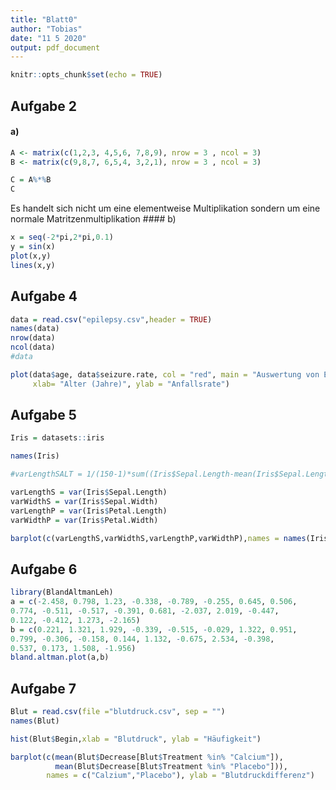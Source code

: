```yaml
---
title: "Blatt0"
author: "Tobias"
date: "11 5 2020"
output: pdf_document
---
```


```r
knitr::opts_chunk$set(echo = TRUE)
```
## Aufgabe 2
#### a)
```r
A <- matrix(c(1,2,3, 4,5,6, 7,8,9), nrow = 3 , ncol = 3)
B <- matrix(c(9,8,7, 6,5,4, 3,2,1), nrow = 3 , ncol = 3)

C = A%*%B
C
```
Es handelt sich nicht um eine elementweise Multiplikation sondern um eine normale Matritzenmultiplikation
#### b)
```r
x = seq(-2*pi,2*pi,0.1)
y = sin(x)
plot(x,y)
lines(x,y)
```

## Aufgabe 4

```r
data = read.csv("epilepsy.csv",header = TRUE)
names(data)
nrow(data)
ncol(data)
#data
```

```r
plot(data$age, data$seizure.rate, col = "red", main = "Auswertung von Epilepsie-Daten",
     xlab= "Alter (Jahre)", ylab = "Anfallsrate")
```

## Aufgabe 5

```r
Iris = datasets::iris

names(Iris)
```

```r
#varLengthSALT = 1/(150-1)*sum((Iris$Sepal.Length-mean(Iris$Sepal.Length))^2)

varLengthS = var(Iris$Sepal.Length)
varWidthS = var(Iris$Sepal.Width)
varLengthP = var(Iris$Petal.Length)
varWidthP = var(Iris$Petal.Width)

barplot(c(varLengthS,varWidthS,varLengthP,varWidthP),names = names(Iris[,-5])) 
```

## Aufgabe 6

```r
library(BlandAltmanLeh)
a = c(-2.458, 0.798, 1.23, -0.338, -0.789, -0.255, 0.645, 0.506,
0.774, -0.511, -0.517, -0.391, 0.681, -2.037, 2.019, -0.447,
0.122, -0.412, 1.273, -2.165)
b = c(0.221, 1.321, 1.929, -0.339, -0.515, -0.029, 1.322, 0.951,
0.799, -0.306, -0.158, 0.144, 1.132, -0.675, 2.534, -0.398,
0.537, 0.173, 1.508, -1.956)
bland.altman.plot(a,b)
```

## Aufgabe 7

```r
Blut = read.csv(file ="blutdruck.csv", sep = "")
names(Blut)
```
```r
hist(Blut$Begin,xlab = "Blutdruck", ylab = "Häufigkeit")
```
```r
barplot(c(mean(Blut$Decrease[Blut$Treatment %in% "Calcium"]),
          mean(Blut$Decrease[Blut$Treatment %in% "Placebo"])),
        names = c("Calzium","Placebo"), ylab = "Blutdruckdifferenz")
```







